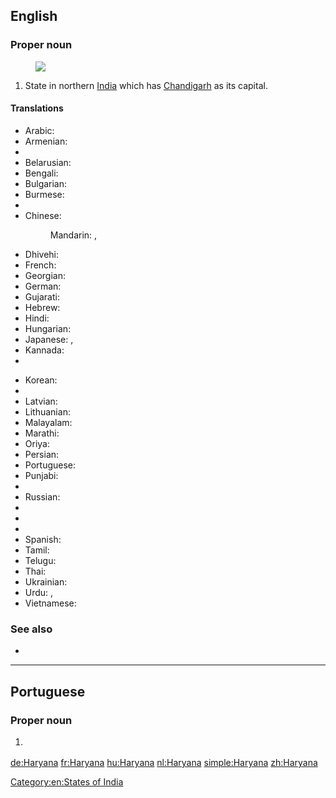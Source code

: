 ==English==
{{wikipedia}}

===Proper noun===
{{en-proper noun}}
[[Image:Haryana in India (disputed hatched).svg|thumb|]]

# State in northern [[India]] which has [[Chandigarh]] as its capital.

====Translations====
{{trans-top|state}}
* Arabic: {{t|ar|هاريانا|f|tr=Hariyāna}}
* Armenian: {{t|hy|Հարյանա|sc=Armn}}
* {{trreq|as}}
* Belarusian: {{t|be|Хар'яна|f|tr=Xar'jána}}
* Bengali: {{t|bn|হরিয়ানা|sc=Beng}}
* Bulgarian: {{t|bg|Харяна|f|tr=Harjána}}
* Burmese: {{t|my|ဟာရိယာန|sc=Mymr}}
* {{trreq|hne}}
* Chinese:
*: Mandarin: {{t|cmn|哈里亞納邦|sc=Hani}},  {{t|cmn|哈里亚纳邦|tr=Hālǐyànà-bāng|sc=Hani}}
* Dhivehi: {{t|dv|ހަރިޔާނާ|sc=Thaa}}
* French: {{t+|fr|Haryana}}
* Georgian: {{t|ka|ჰარიანა|sc=Geor}}
* German: {{t+|de|Haryana}}
* Gujarati: {{t|gu|હરિયાણા|tr=hariyāṇā|sc=Gujr}}
* Hebrew: {{t|he|הריאנה}}
* Hindi: {{t+|hi|हरियाणा|tr=hariyāṇā}}
* Hungarian: {{t+|hu|Harijána}}
* Japanese: {{t|ja|ハリヤーナー州|tr=Hariyānā-shū}},  {{t|ja|ハリヤーナー|tr=Hariyānā}}
* Kannada: {{t+|kn|ಹರಿಯಾಣ|tr=hariyāṇa|sc=Knda}}
* {{trreq|km}}
{{trans-mid}}
* Korean: {{t|ko|하리아나 주|tr=hariana ju|sc=Kore}}
* {{trreq|lo}}
* Latvian: {{t|lv|Harjāna}}
* Lithuanian: {{t|lt|Harjana}}
* Malayalam: {{t|ml|ഹരിയാണ|tr=hariyāṇa|sc=Mlym}}
* Marathi: {{t|mr|हरियाणा|tr=hariyāṇā|sc=Deva}}
* Oriya: {{t|or|ହରିଆନା|sc=Orya}}
* Persian: {{t|fa|هاریانا}}
* Portuguese: {{t|pt|Haryana}}
* Punjabi: {{t|pa|ਹਰਿਆਣਾ|sc=Guru}}
* {{trreq|raj}}
* Russian: {{t|ru|Харьяна|f|tr=Xar'jána}}
* {{trreq|sat}}
* {{trreq|sip}}
* {{trreq|si}}
* Spanish: {{t|es|Haryana}}
* Tamil: {{t|ta|அரியானா|tr=ariyāṉā|sc=Taml}}
* Telugu: {{t+|te|హర్యానా}}
* Thai: {{t|th|รัฐหรยาณา|tr=rát hŏn-yaa-naa}}
* Ukrainian: {{t|uk|Хар'яна|f|tr=Xar'jána}}
* Urdu: {{t|ur|ہریانہ|tr=hariyāṇā}}, {{t|ur|ہاریانا|tr=hariyāṇā}}
* Vietnamese: {{t|vi|Haryana}}
{{trans-bottom}}

===See also===
* {{list:states of India/en}}

[[Category:en:States of India]]

----

==Portuguese==

===Proper noun===
{{pt-proper noun}}

# {{l/en|Haryana}} {{gloss|state}}

[[de:Haryana]]
[[fr:Haryana]]
[[hu:Haryana]]
[[nl:Haryana]]
[[simple:Haryana]]
[[zh:Haryana]]
